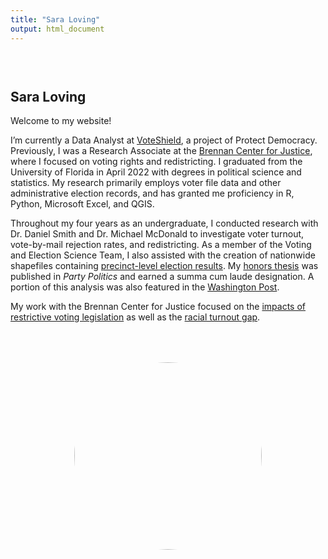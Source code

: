 ```yaml
---
title: "Sara Loving"
output: html_document
---
```


<style type="text/css">
.title {
  display: none;
}

#getting-started img {
  margin-right: 10px;
}

</style>

<div class="row" style="padding-top: 30px;">
<div class="col-sm-6">

# **Sara Loving**

Welcome to my website!

I'm currently a Data Analyst at [VoteShield](https://www.voteshield.us/), a project of Protect Democracy. Previously, I was a Research Associate at the [Brennan Center for Justice](https://www.brennancenter.org/about/staff/sara-loving), where I focused on voting rights and redistricting. I graduated from the University of Florida in April 2022 with degrees in political science and statistics. My research primarily employs voter file data and other administrative election records, and has granted me proficiency in R, Python, Microsoft Excel, and QGIS. 

Throughout my four years as an undergraduate, I conducted research with Dr. Daniel Smith and Dr. Michael McDonald to investigate voter turnout, vote-by-mail rejection rates, and redistricting. As a member of the Voting and Election Science Team, I also assisted with the creation of nationwide shapefiles containing [precinct-level election results](https://dataverse.harvard.edu/dataverse/electionscience). My [honors thesis](https://doi.org/10.1177/13540688221147666) was published in *Party Politics* and earned a summa cum laude designation. A portion of this analysis was also featured in the [Washington Post](https://www.washingtonpost.com/politics/2021/11/18/floridians-accused-rioting-jan-6-were-more-consistent-voters-than-republicans-overall/).

My work with the Brennan Center for Justice focused on the [impacts of restrictive voting legislation](https://www.brennancenter.org/our-work/research-reports/impacts-restrictive-voting-legislation-2020-election) as well as the [racial turnout gap](https://www.brennancenter.org/our-work/analysis-opinion/georgias-racial-turnout-gap-grew-2022).

</div>
<div class="col-sm-6">

<center>
<img src="images/Sara-Loving.png" style="border-radius:50%; width:300px; height:300px; margin-top:50px;"/>
</center>

</a>
</div>
